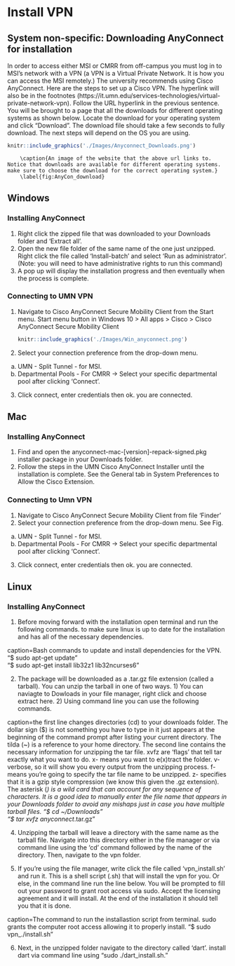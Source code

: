# Install VPN {#installvpn}
## System non-specific: Downloading AnyConnect for installation  

In order to access either MSI or CMRR from off-campus you must log in to MSI's network with a VPN (a VPN is a Virtual Private Network. It is how you can access the MSI remotely.) The university recommends using Cisco AnyConnect. Here are the steps to set up a Cisco VPN. The hyperlink will also be in the footnotes (https://it.umn.edu/services-technologies/virtual-private-network-vpn). Follow the URL hyperlink in the previous sentence. You will be brought to a page that all the downloads for different operating systems as shown below. Locate the download for your operating system and click "Download". The download file should take a few seconds to fully download. The next steps will depend on the OS you are using.

```r
knitr::include_graphics('./Images/Anyconnect_Downloads.png')
```
        \caption{An image of the website that the above url links to. Notice that downloads are available for different operating systems. make sure to choose the download for the correct operating system.}
        \label{fig:AnyCon_download}

## Windows  
### Installing AnyConnect
1.  Right click the zipped file that was downloaded to your Downloads folder and 'Extract all'. 
2.  Open the new file folder of the same name of the one just unzipped. Right click the file called 'Install-batch' and select 'Run as administrator'. (Note: you will need to have administrative rights to run this command)
3.  A pop up will display the installation progress and then eventually when the process is complete.

### Connecting to UMN VPN
1. Navigate to Cisco AnyConnect Secure Mobility Client from the Start menu. Start menu button in Windows 10 > All apps > Cisco > Cisco AnyConnect Secure Mobility Client
    
    ```r
knitr::include_graphics('./Images/Win_anyconnect.png')
```
\caption{Screenshot of choosing the two optinos necessary to access the MSI (top) and CMRR (bottom) VPN's.}
\label{fig:Win_any}

2. Select your connection preference from the drop-down menu. 
  a. UMN - Split Tunnel - for MSI.
  b. Departmental Pools - For CMRR -> Select your specific departmental pool after clicking 'Connect'.
3.  Click connect, enter credentials then ok. you are connected.



## Mac
### Installing AnyConnect
1. Find and open the anyconnect-mac-[version]-repack-signed.pkg installer package in your Downloads folder.
2. Follow the steps in the UMN Cisco AnyConnect Installer until the installation is complete. See the General tab in System Preferences to Allow the Cisco Extension.

### Connecting to Umn VPN
1. Navigate to Cisco AnyConnect Secure Mobility Client from file 'Finder'
2. Select your connection preference from the drop-down menu. See Fig. \ref{fig:Win_any}
  a. UMN - Split Tunnel - for MSI.
  b. Departmental Pools - For CMRR -> Select your specific departmental pool after clicking 'Connect'.
3. Click connect, enter credentials then ok. you are connected.

## Linux
### Installing AnyConnect
1. Before moving forward with the installation open terminal and run the following commands. to make sure linux is up to date for the installation and has all of the necessary dependencies.

caption=Bash commands to update and install dependencies for the VPN.
"$ sudo apt-get update"  
"$ sudo apt-get install lib32z1 lib32ncurses6"  

2. The package will be downloaded as a .tar.gz file extension (called a tarball). You can unzip the tarball in one of two ways. 1) You can naviagte to Dowloads in your file manager, right click and choose extract here. 2) Using command line you can use the following commands. 
    
caption=the first line changes directories (cd) to your downloads folder. The dollar sign (\$) is not something you have to type in it just appears at the beginning of the command prompt after listing your current directory. The tilda (~) is a reference to your home directory. The second line contains the necessary information for unzipping the tar file. xvfz are 'flags' that tell tar exactly what you want to do. x- means you want to e(x)tract the folder. v- verbose, so it will show you every output from the unzipping process. f- means you're going to specify the tar file name to be unzipped. z- specifies that it is a gzip style compression (we know this given the .gz extension). The asterisk (*) is a wild card that can account for any sequence of characters. It is a good idea to manually enter the file name that appears in your Downloads folder to avoid any mishaps just in case you have multiple tarball files.
"$ cd ~/Downloads"  
"$ tar xvfz anyconnect*.tar.gz"  
    
4. Unzipping the tarball will leave a directory with the same name as the tarball file. Navigate into this directory either in the file manager or via command line using the 'cd' command followed by the name of the directory. Then, navigate to the vpn folder.
    
5. If you're using the file manager, write click the file called 'vpn\_install.sh' and run it. This is a shell script (.sh) that will install the vpn for you. Or else, in the command line run the line below. You will be prompted to fill out your password to grant root access via sudo. Accept the licensing agreement and it will install. At the end of the installation it should tell you that it is done.  
    
caption=The command to run the installastion script from terminal. sudo grants the computer root access allowing it to properly install.
"$ sudo vpn_./install.sh"
    
6. Next, in the unzipped folder navigate to the directory called 'dart'. install dart via command line using "sudo ./dart\_install.sh."